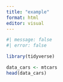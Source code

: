 ```yaml
---
title: "example"
format: html
editor: visual
---
```


```r
#| message: false
#| error: false

library(tidyverse)

data_cars <- mtcars
head(data_cars)


```


